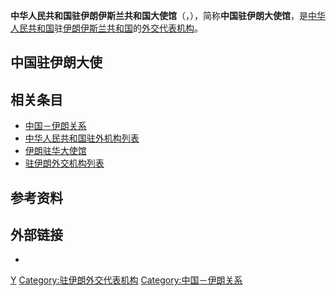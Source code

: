 {{Infobox diplomatic mission
| name= 中华人民共和国<br>驻伊朗伊斯兰共和国大使馆<br><small>{{lang|fa|سفارت جمهوری خلق چین در تهران}}</small><br><small>{{lang|en|Embassy of the People's Republic of China in the Islamic Republic of Iran}}</small><br>[[File:National_Emblem_of_the_People's_Republic_of_China.svg|100px]]
| image= Chinese Embassy in Tehran E9292.jpg
| address =No.73rd Movahed Danesh Ave., Aghdasiyeh<ref>[http://ir.china-embassy.org/chn/sgxx_1/sgdz/ 中国驻伊朗大使馆官网首页>使馆信息>使馆地址]</ref>
|location= {{flag|Iran}}[[德黑兰|德黑兰]]
| ambassador= [[常华|常华]]
| department={{flagicon|PRC}} [[中华人民共和国外交部|中华人民共和国外交部]]
| website=[http://ir.china-embassy.gov.cn/chn/ 中国驻伊朗大使馆]
}}
'''中华人民共和国驻伊朗伊斯兰共和国大使馆'''（{{lang-fa|سفارت جمهوری خلق چین در تهران}}，{{lang-en|Embassy of the People's Republic of China in the Islamic Republic of Iran}}），简称'''中国驻伊朗大使馆'''，是[[中华人民共和国|中华人民共和国]]驻[[伊朗伊斯兰共和国|伊朗伊斯兰共和国]]的[[外交代表机构|外交代表机构]]。

==中国驻伊朗大使==
{{main|中国驻伊朗大使列表}}

==相关条目==
*[[中国－伊朗关系|中国－伊朗关系]]
*[[中华人民共和国驻外机构列表|中华人民共和国驻外机构列表]]
*[[伊朗驻华大使馆|伊朗驻华大使馆]]
*[[驻伊朗外交机构列表|驻伊朗外交机构列表]]

==参考资料==
{{portal box|国际关系|中国}}
{{Reflist}}

==外部链接==
* {{Official Website|http://ir.china-embassy.gov.cn/chn/|中华人民共和国驻伊朗伊斯兰共和国大使馆官方网站}}{{zh-hans icon}}{{en icon}}

{{中华人民共和国驻外机构}}

[[Category:中华人民共和国驻外机构|Y]]
[[Category:驻伊朗外交代表机构|Category:驻伊朗外交代表机构]]
[[Category:中国－伊朗关系|Category:中国－伊朗关系]]